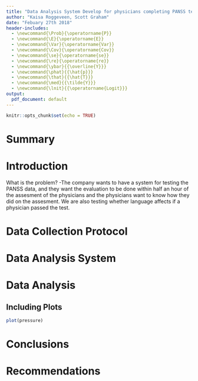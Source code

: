 ```yaml
---
title: "Data Analysis System Develop for physicians completing PANSS testing and the effect language has on the score"
author: "Kaisa Roggeveen, Scott Graham"
date: "Febuary 27th 2018"
header-includes:
  - \newcommand{\Prob}{\operatorname{P}}
  - \newcommand{\E}{\operatorname{E}}
  - \newcommand{\Var}{\operatorname{Var}}
  - \newcommand{\Cov}{\operatorname{Cov}}
  - \newcommand{\se}{\operatorname{se}}
  - \newcommand{\re}{\operatorname{re}}
  - \newcommand{\ybar}{{\overline{Y}}}
  - \newcommand{\phat}{{\hat{p}}}
  - \newcommand{\that}{{\hat{T}}}
  - \newcommand{\med}{{\tilde{Y}}}
  - \newcommand{\lnit}{{\operatorname{Logit}}}
output: 
  pdf_document: default
---
```


```r
knitr::opts_chunk$set(echo = TRUE)
```

# Summary

# Introduction
What is the problem?
-The company wants to have a system for testing the PANSS data, and they want the evaluation to be done within half an hour of the assesment of the physicians and the physicians want to know how they did on the assesment. We are also testing whether language affects if a physician passed the test. 


# Data Collection Protocol

# Data Analysis System

# Data Analysis

## Including Plots
```r
plot(pressure)
```

# Conclusions

# Recommendations
